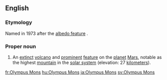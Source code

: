 ==English==

===Etymology===
Named in 1973 after the [[albedo feature]] {{term|Nix Olympica||Snows of Olympus}}.

{{wikipedia}}
===Proper noun===
{{en-proper noun|head=[[Olympus]] [[Mons]]}}

# {{context|surface feature|lang=en}} An [[extinct]] [[volcano]] and [[prominent]] [[feature]] on the [[planet]] [[Mars]], notable as the highest [[mountain]] in the [[solar system]] (elevation: 27 [[kilometers]]).

[[fr:Olympus Mons]]
[[hu:Olympus Mons]]
[[ja:Olympus Mons]]
[[sv:Olympus Mons]]